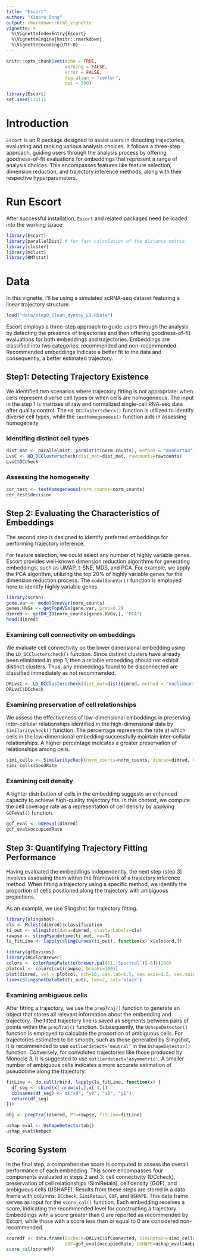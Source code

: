 ```yaml
---
title: "Escort"
author: "Xiaoru Dong"
output: rmarkdown::html_vignette
vignette: >
  %\VignetteIndexEntry{Escort}
  %\VignetteEngine{knitr::rmarkdown}
  %\VignetteEncoding{UTF-8}
---
```


```r
knitr::opts_chunk$set(echo = TRUE,
                      warning = FALSE, 
                      error = FALSE, 
                      fig.align = "center", 
                      dpi = 300)
```


```r
library(Escort)
set.seed(11111)
```

# Introduction

`Escort` is an R package designed to assist users in detecting trajectories, evaluating and ranking various analysis choices. It follows a three-step approach, guiding users through the analysis process by offering goodness-of-fit evaluations for embeddings that represent a range of analysis choices. This encompasses features like feature selection, dimension reduction, and trajectory inference methods, along with their respective hyperparameters.


# Run Escort
After successful installation, `Escort` and related packages need be loaded into the working space:

```r
library(Escort)
library(parallelDist) # for fast calculation of the distance matrix.
library(cluster)
library(mclust)
library(RMTstat)
```


# Data 
In this vignette, I'll be using a simulated scRNA-seq dataset featuring a linear trajectory structure.

```r
load("data/step0_clean_dyntoy_L3.RData")
```

Escort employs a three-step approach to guide users through the analysis by detecting the presence of trajectories and then offering goodness-of-fit evaluations for both embeddings and trajectories. Embeddings are classified into two categories: recommended and non-recommended. Recommended embeddings indicate a better fit to the data and consequently, a better estimated trajectory.

## Step1: Detecting Trajectory Existence 

We identified two scenarios where trajectory fitting is not appropriate: when cells represent diverse cell types or when cells are homogeneous. The input in the step 1 is matrixes of raw and normalized single-cell RNA-seq data after quality control. The `HD_DCClusterscheck()` function is utilized to identify diverse cell types, while the `testHomogeneous()` function aids in assessing homogeneity

### Identifing distinct cell types
```r
dist_mat <- parallelDist::parDist(t(norm_counts), method = "manhattan")
LvsC <- HD_DCClusterscheck(dist_mat=dist_mat, rawcounts=rawcounts)
LvsC$DCcheck
```

### Assessing the homogeneity 
```r
cor_test <- testHomogeneous(norm_counts=norm_counts)
cor_test$decision
```

## Step 2: Evaluating the Characteristics of Embeddings
The second step is designed to identify preferred embeddings for performing trajectory inference. 

For feature selection, we could select any number of highly variable genes. Escort provides well-known dimension reduction algorithms for generating embeddings, such as UMAP, t-SNE, MDS, and PCA. For example, we apply the PCA algorithm, utilizing the top 20% of highly variable genes for the dimension reduction process. The `modelGeneVar()` function is employed here to identify highly variable genes.

```r
library(scran)
gene.var <- modelGeneVar(norm_counts)
genes.HVGs <- getTopHVGs(gene.var, prop=0.2)
dimred <- getDR_2D(norm_counts[genes.HVGs,], "PCA")
head(dimred)
```


### Examining cell connectivity on embeddings

We evaluate cell connectivity on the lower dimensional embedding using the `LD_DCClusterscheck()` function. Since distinct clusters have already been eliminated in step 1, then a reliable embedding should not exhibit distinct clusters. Thus, any embeddings found to be disconnected are classified immediately as not recommended. 

```r
DRLvsC <- LD_DCClusterscheck(dist_mat=dist(dimred, method = "euclidean"), DRdims=dimred, connectedCells = 1)
DRLvsC$DCcheck
```
### Examining preservation of cell relationships

We assess the effectiveness of low-dimensional embeddings in preserving inter-cellular relationships identified in the high-dimensional data by `Similaritycheck()` function. The percentage represents the rate at which cells in the low-dimensional embedding successfully maintain inter-cellular relationships. A higher percentage indicates a greater preservation of relationships among cells.

```r
simi_cells <- Similaritycheck(norm_counts=norm_counts, dimred=dimred, Cluters=LvsC)
simi_cells$GoodRate
```


### Examining cell density

A tighter distribution of cells in the embedding suggests an enhanced capacity to achieve high-quality trajectory fits. In this context, we compute the cell coverage rate as a representation of cell density by applying `GOFeval()` function.

```r
gof_eval <- GOFeval(dimred)
gof_eval$occupiedRate
```


## Step 3: Quantifying Trajectory Fitting Performance
Having evaluated the embeddings independently, the next step (step 3) involves assessing them within the framework of a trajectory inference method. When fitting a trajectory using a specific method, we identify the proportion of cells positioned along the trajectory with ambiguous projections. 

As an example, we use Slingshot for trajectory fitting.

```r
library(slingshot)
cls <- Mclust(dimred)$classification
ti_out <- slingshot(data=dimred, clusterLabels=cls)
rawpse <- slingPseudotime(ti_out, na=T)
ls_fitLine <- lapply(slingCurves(ti_out), function(x) x$s[x$ord,])

library(grDevices)
library(RColorBrewer)
colors <- colorRampPalette(brewer.pal(11,'Spectral')[-6])(100)
plotcol <- colors[cut(rawpse, breaks=100)]
plot(dimred, col = plotcol, pch=16, cex.lab=1.5, cex.axis=1.5, cex.main=1.5, cex.sub=1.5)
lines(SlingshotDataSet(ti_out), lwd=2, col='black')
```

### Examining ambiguous cells

After fitting a trajectory, we use the `prepTraj()` function to generate an object that stores all relevant information about the embedding and trajectory. The fitted trajectory line is saved as segments between pairs of points within the `prepTraj()` function. Subsequently, the `UshapeDetector()` function is employed to calculate the proportion of ambiguous cells. For trajectories estimated to be smooth, such as those generated by Slingshot, it is recommended to use `outlierdetect='neutral'` in the `UshapeDetector()` function. Conversely, for convoluted trajectories like those produced by Monocle 3, it is suggested to use `outlierdetect='asymmetric'`. A smaller number of ambiguous cells indicates a more accurate estimation of pseudotime along the trajectory.

```r
fitLine <- do.call(rbind, lapply(ls_fitLine, function(x) {
  df_seg <- cbind(x[-nrow(x),],x[-1,])
  colnames(df_seg) <- c("x0", "y0", "x1", "y1")
  return(df_seg)
}))

obj <- prepTraj(dimred, PT=rawpse, fitLine=fitLine)

ushap_eval <- UshapeDetector(obj)
ushap_eval$Ambpct
```


## Scoring System
In the final step, a comprehensive score is computed to assess the overall performance of each embedding. This score encompasses four components evaluated in steps 2 and 3: cell connectivity (DCcheck), preservation of cell relationships (SimiRetain), cell density (GOF), and ambiguous cells (USHAPE). Results from these steps are stored in a data frame with columns: `DCcheck`, `SimiRetain`, `GOF`, and `USHAPE`. This data frame serves as input for the `score_cal()` function. Each embedding receives a score, indicating the recommended level for constructing a trajectory. Embeddings with a score greater than 0 are reported as recommended by Escort, while those with a score less than or equal to 0 are considered non-recommended.

```r
scoredf <- data.frame(DCcheck=DRLvsC$ifConnected, SimiRetain=simi_cells$GoodRate,
                      GOF=gof_eval$occupiedRate, USHAPE=ushap_eval$Ambpct)
score_cal(scoredf)
```

